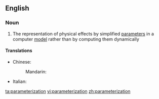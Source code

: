 {{also|parametrisation|parametrization|parameterisation}}
==English==

===Noun===
{{en-noun}}

# {{context|computing|lang=en}} The representation of physical effects by simplified [[parameter]]s in a computer [[model]] rather than by computing them dynamically

====Translations====
{{trans-top|representation of physical effects}}
* Chinese:
*: Mandarin: {{t|cmn|参数化|sc=Hani}}
* Italian: {{t|it|parametrizzazione|f}}
{{trans-mid}}
{{trans-bottom}}

[[ta:parameterization]]
[[vi:parameterization]]
[[zh:parameterization]]